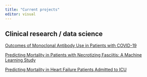 ```yaml
---
title: "Current projects"
editor: visual
---
```


## Clinical research / data science

[Outcomes of Monoclonal Antibody Use in Patients with COVID-19](http://mabs.jackhuber.org)

[Predicting Mortality in Patients with Necrotizing Fasciitis: A Machine Learning Study](http://necrotizingfasciitis.jackhuber.org)

[Predicting Mortality in Heart Failure Patients Admitted to ICU](http://mortality.jackhuber.org)

<!-- ## Tableau visualizations -->

<!-- +-------------------------------------------------------------------------------------------------------------------------------------------------------------------------------------------------------------+----------------------------------------------------------------------------------------------------------------------------------------------------------------------------------------------------------------------------------------------------------------------------------------+ -->
<!-- | [![](images/Retention-Change-Disaffiliation.png)](https://public.tableau.com/views/RetentionTransitionandDisaffilationinAmericanChristianity/Title?:language=en-US&:display_count=n&:origin=viz_share_link) | [Retention, Transition, and Disaffiliation from American Christianity: Trend Data from the General Social Survey, 1973-2018](https://public.tableau.com/views/RetentionTransitionandDisaffilationinAmericanChristianity/Title?:language=en-US&:display_count=n&:origin=viz_share_link) | -->
<!-- |                                                                                                                                                                                                             |                                                                                                                                                                                                                                                                                        | -->
<!-- |                                                                                                                                                                                                             | A set of Tableau visualizations for exploring trends of retention in, and transition between, religious traditions, and disaffiliation from Christianity among American adults, based on 45 years of data from [The General Social Survey](https://gss.norc.org/)                      | -->
<!-- +-------------------------------------------------------------------------------------------------------------------------------------------------------------------------------------------------------------+----------------------------------------------------------------------------------------------------------------------------------------------------------------------------------------------------------------------------------------------------------------------------------------+ -->
<!-- | [![](images/Americas-Changing-Religions.png)](https://public.tableau.com/views/AmericasChangingReligiousTraditions/AdultTraditions?:language=en-US&:display_count=n&:origin=viz_share_link)                 | [America's Changing Religious Traditions](https://public.tableau.com/views/AmericasChangingReligiousTraditions/AdultTraditions?:language=en-US&:display_count=n&:origin=viz_share_link)                                                                                                | -->
<!-- |                                                                                                                                                                                                             |                                                                                                                                                                                                                                                                                        | -->
<!-- |                                                                                                                                                                                                             | A Tableau visualization of retention in, and transition between, religious traditions among American adults, based [The Pew Research Center's 2015 "Changing Religious Landscape" study](https://www.pewresearch.org/religion/religious-landscape-study/)                              | -->
<!-- +-------------------------------------------------------------------------------------------------------------------------------------------------------------------------------------------------------------+----------------------------------------------------------------------------------------------------------------------------------------------------------------------------------------------------------------------------------------------------------------------------------------+ -->
<!-- | [![](images/50-Years-Catholic.png)](https://public.tableau.com/views/50YearsofChangeintheAmericanCatholicChurch/Story?:language=en-US&:display_count=n&:origin=viz_share_link)                              | [50 Years of Change in the American Catholic Church](https://public.tableau.com/views/50YearsofChangeintheAmericanCatholicChurch/Story?:language=en-US&:display_count=n&:origin=viz_share_link)                                                                                        | -->
<!-- |                                                                                                                                                                                                             |                                                                                                                                                                                                                                                                                        | -->
<!-- |                                                                                                                                                                                                             | A series of Tableau visualizations of trends in American Catholic clergy, parishes, schools, hospitals, and more, based on [data from The Center for Applied Research in the Apostolate (CARA)](https://cara.georgetown.edu/frequently-requested-church-statistics/)                   | -->
<!-- +-------------------------------------------------------------------------------------------------------------------------------------------------------------------------------------------------------------+----------------------------------------------------------------------------------------------------------------------------------------------------------------------------------------------------------------------------------------------------------------------------------------+ -->

